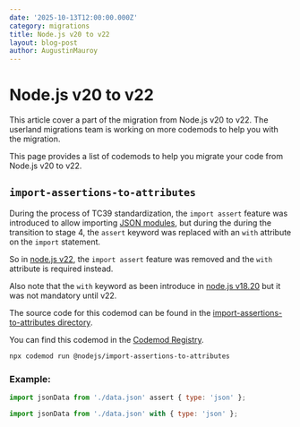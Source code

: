 ```yaml
---
date: '2025-10-13T12:00:00.000Z'
category: migrations
title: Node.js v20 to v22
layout: blog-post
author: AugustinMauroy
---
```


# Node.js v20 to v22

<AlertBox level="info" title="!">
  This article cover a part of the migration from Node.js v20 to v22. The
  userland migrations team is working on more codemods to help you with the
  migration.
</AlertBox>

This page provides a list of codemods to help you migrate your code from Node.js v20 to v22.

## `import-assertions-to-attributes`

During the process of TC39 standardization, the `import assert` feature was introduced to allow importing [JSON modules](https://tc39.es/proposal-json-modules/), but during the during the transition to stage 4, the `assert` keyword was replaced with an `with` attribute on the `import` statement.

So in [node.js v22](https://nodejs.org/fr/blog/release/v22.0.0#other-notable-changes), the `import assert` feature was removed and the `with` attribute is required instead.

Also note that the `with` keyword as been introduce in [node.js v18.20](https://nodejs.org/fr/blog/release/v18.20.0#added-support-for-import-attributes) but it was not mandatory until v22.

The source code for this codemod can be found in the [import-assertions-to-attributes directory](https://github.com/nodejs/userland-migrations/tree/main/recipes/import-assertions-to-attributes).

You can find this codemod in the [Codemod Registry](https://app.codemod.com/registry/@nodejs/import-assertions-to-attributes).

```bash
npx codemod run @nodejs/import-assertions-to-attributes
```

### Example:

```js displayName="Before"
import jsonData from './data.json' assert { type: 'json' };
```

```js displayName="After"
import jsonData from './data.json' with { type: 'json' };
```
